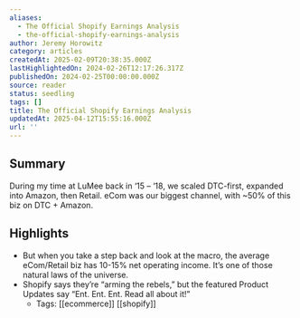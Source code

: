 ```yaml
---
aliases:
  - The Official Shopify Earnings Analysis
  - the-official-shopify-earnings-analysis
author: Jeremy Horowitz
category: articles
createdAt: 2025-02-09T20:38:35.000Z
lastHighlightedOn: 2024-02-26T12:17:26.317Z
publishedOn: 2024-02-25T00:00:00.000Z
source: reader
status: seedling
tags: []
title: The Official Shopify Earnings Analysis
updatedAt: 2025-04-12T15:55:16.000Z
url: ''
---
```

## Summary

During my time at LuMee back in ‘15 – ‘18, we scaled DTC-first, expanded into Amazon, then Retail. eCom was our biggest channel, with ~50% of this biz on DTC + Amazon.

## Highlights

- But when you take a step back and look at the macro, the average eCom/Retail biz has 10-15% net operating income. It’s one of those natural laws of the universe.
- Shopify says they’re “arming the rebels,” but the featured Product Updates say “Ent. Ent. Ent. Read all about it!”
    - Tags: [[ecommerce]] [[shopify]]
